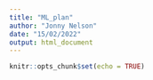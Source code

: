 ```yaml
---
title: "ML_plan"
author: "Jonny Nelson"
date: "15/02/2022"
output: html_document
---
```


```r
knitr::opts_chunk$set(echo = TRUE)
```


